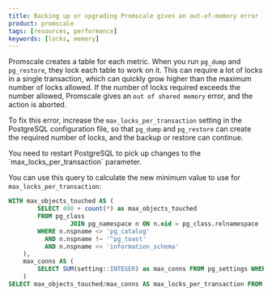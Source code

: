 ```yaml
---
title: Backing up or upgrading Promscale gives an out-of-memory error
product: promscale
tags: [resources, performance]
keywords: [locks, memory]
---
```


<!---
* Keep this section in alphabetical order
* Use this format for writing troubleshooting sections:
 - Cause: What causes the problem?
 - Consequence: What does the user see when they hit this problem?
 - Fix/Workaround: What can the user do to fix or work around the problem? Provide a "Resolving" Procedure if required.
 - Result: When the user applies the fix, what is the result when the same action is applied?
* Copy this comment at the top of every troubleshooting page
-->

Promscale creates a table for each metric. When you run `pg_dump` and
`pg_restore`, they lock each table to work on it. This can require a lot of
locks in a single transaction, which can quickly grow higher than the maximum
number of locks allowed. If the number of locks required exceeds the number
allowed, Promscale gives an `out of shared memory` error, and the action is
aborted.

To fix this error, increase the `max_locks_per_transaction` setting in the
PostgreSQL configuration file, so that `pg_dump` and `pg_restore` can create the
required number of locks, and the backup or restore can continue.

<highlight type="important">
You need to restart PostgreSQL to pick up changes to the
`max_locks_per_transaction` parameter.
</highlight>

You can use this query to calculate the new minimum value to use for
`max_locks_per_transaction`:

```SQL
WITH max_objects_touched AS (
        SELECT 400 + count(*) as max_objects_touched
        FROM pg_class
                 JOIN pg_namespace n ON n.oid = pg_class.relnamespace
        WHERE n.nspname <> 'pg_catalog'
          AND n.nspname !~ '^pg_toast'
          AND n.nspname <> 'information_schema'
    ),
    max_conns AS (
        SELECT SUM(setting::INTEGER) as max_conns FROM pg_settings WHERE name IN ('max_connections', 'max_prepared_transactions')
    )
SELECT max_objects_touched/max_conns AS max_locks_per_transaction FROM max_objects_touched, max_conns;
```
